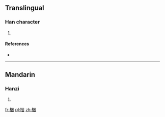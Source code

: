 ==Translingual==

===Han character===
{{Han char|rn=75|rad=木|as=08|sn=12|four=46900|canj=DWHD}}

# {{defn|Han|sort=木08}}

====References====
* {{Han ref|kx=0533.080|dkj=14947|dj=0921.080|hdz=21232.080|uh=68DE|ud=26846|bh=D9D0|bd=55760}}

----

==Mandarin==

===Hanzi===
{{cmn-hanzi|pin=[[hún]] ([[hun2]])|wg=hun<sup>2</sup>}}

# {{defn|lang=cmn|sort=木08}}

[[fr:棞]]
[[pl:棞]]
[[zh:棞]]